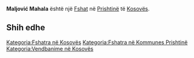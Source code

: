 {{Fshat në Kosovës
 | Emri                = Maljović Mahala
| srp_N_name = Maljović Mahala
| srp_N_FULL_NAME_RO = Maljović Mahala
| srp_N_FULL_NAME_ND_RO = Maljovic Mahala
| srp_N_SORT_NAME_RG = MALJOVICMAHALA
| srp_N_FULL_NAME_RG = Maljović Mahala
| srp_N_FULL_NAME_ND_RG = Maljovic Mahala
| srp_V_name = Maljović
| srp_V_FULL_NAME_RO = Maljović
| srp_V_FULL_NAME_ND_RO = Maljovic
| srp_V_SORT_NAME_RG = MALJOVIC
| srp_V_FULL_NAME_RG = Maljović
| srp_V_FULL_NAME_ND_RG = Maljovic

 | Emri (Rasa dhanore) = 
 | Figura              = 
 | Shteti              = Kosovo
 | Komuna              = Prishtinë
 | Kodi postar         = 
 | Sipërfaqja          = 

 | Popullsia           = 

 | Regj. i popullsisë  = 
 | Dend. e popullsisë  = 
 | Faqja zyrtare       = 
 <!--- Koordinatat ----> 
 | Gjerësia            = 42.661389
 | Gjatësia            = 21.307778
 | Lartësia            = 
}}
'''Maljović Mahala''' është një [[Fshat]] në [[Prishtinë]] të [[Kosovës]].

<!-- == Gjeografia == -->
<!-- == Historia == -->
<!-- == Demografia == -->
== Shih edhe ==
{{Komuna Prishtinë}}
{{Kosovo-Administrata-Cung}}

[[Kategoria:Fshatra në Kosovës]]
[[Kategoria:Fshatra në Kommunes Prishtinë]]
[[Kategoria:Vendbanime në Kosovës]]